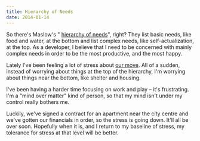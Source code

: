 ```yaml
---
title: Hierarchy of Needs
date: 2014-01-14
---
```



So there's Maslow's " [hierarchy of needs](http://en.wikipedia.org/wiki/Maslow's_hierarchy_of_needs)", right? They list basic needs, like food and water, at the bottom and list complex needs, like self-actualization, at the top. As a developer, I believe that I need to be concerned with mainly complex needs in order to be the most productive, and the most happy.

Lately I've been feeling a lot of stress about [our move](/blog/moving-to-amsterdam). All of a sudden, instead of worrying about things at the top of the hierarchy, I'm worrying about things near the bottom, like shelter and housing.

I've been having a harder time focusing on work and play – it's frustrating. I'm a "mind over matter" kind of person, so that my mind isn't under my control really bothers me.

Luckily, we've signed a contract for an apartment near the city centre and we've gotten our financials in order, so the stress is going down. It'll all be over soon. Hopefully when it is, and I return to my baseline of stress, my tolerance for stress at that level will be better.


  
